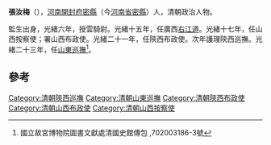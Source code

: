 '''張汝梅'''（{{bd|？||1902年}}），[[河南|河南]][[開封府|開封府]][[密縣|密縣]]（今[[河南省|河南省]][[密縣|密縣]]）人，清朝政治人物。

監生出身，光緒六年，授雲騎尉。光緒十五年，任廣西[[右江道|右江道]]。光緒十七年，任山西按察使；署山西布政使。光緒二十一年，任陝西布政使。次年護理陝西巡撫。光緒二十三年，任[[山東巡撫|山東巡撫]]<ref>國立故宮博物院圖書文獻處清國史館傳包 ,702003186-3號</ref>。

==參考==
{{Reflist}}
{{清朝人物小作品}}
[[Category:清朝陝西巡撫|Category:清朝陝西巡撫]]
[[Category:清朝山東巡撫|Category:清朝山東巡撫]]
[[Category:清朝陝西布政使|Category:清朝陝西布政使]]
[[Category:清朝山西布政使|Category:清朝山西布政使]]
[[Category:清朝山西按察使|Category:清朝山西按察使]]